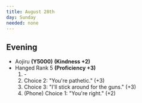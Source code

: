 ```yaml
---
title: August 28th
day: Sunday
needed: none
---
```


## Evening
- Aojiru **(Y5000)** **(Kindness +2)**
- Hanged Rank 5 **(Proficiency +3)**
    1. \-
    1. Choice 2: "You're pathetic." (+3)
    1. Choice 3: "I'll stick around for the guns." (+3)
    1. (Phone) Choice 1: "You're right." (+2)